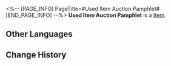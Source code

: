 <%-- [PAGE_INFO]
PageTitle=#Used Item Auction Pamphlet#
[END_PAGE_INFO] --%>
{{Item Infobox
|title       = Used Item Auction Pamphlet
|id          = 140069
|image       = Item Used Item Auction Pamphlet.png
|type        = 
|invCategory = Missions
|rarity      = 3
|effect      = 
|description = A pamphlet about the used item auction.
}}
{{Description|1=''"A way for vagrants to trade... an auction sounds like a good idea."''}}
'''Used Item Auction Pamphlet''' is a [[Item]].

==Other Languages==
{{Other Languages
|en   = Used Item Auction Pamphlet
|zhs  = 旧物拍卖会宣传物料
|zht  = 舊物拍賣會宣傳品
|ja   = 骨董品のオークション宣伝品
|ko   = 고물 경매 홍보자료
|es   = Folleto de la subasta de objetos usados
|fr   = Brochure sur la vente aux enchères d'objets d'occasion
|ru   = Брошюра аукциона антиквариата
|th   = ใบปลิวงานประมูลของเก่า
|vi   = Tài Liệu Quảng Cáo Đấu Giá Đồ Cổ
|de   = Auktionsbroschüre für gebrauchte Gegenstände
|id   = Selebaran Iklan Lelang Barang Antik
|pt   = Panfleto do Leilão de Usados
}}

==Change History==
{{Change History|2.0}}